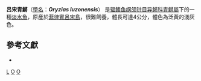 {{Speciesbox 
| genus = Oryzias
| species = luzonensis
| status = NE | status_system = IUCN2.3
| authority =  ([[Albert_William_Herre|Herre]] & [[Guillermo_Luzada_Ablan|Ablan]], 1934)
| synonyms = }}
'''呂宋青鱂'''（[[學名|學名]]：'''''Oryzias luzonensis'''''） 是[[辐鳍鱼纲|辐鳍鱼纲]][[颌针目|颌针目]][[异鳉科|异鳉科]][[青鱂屬|青鱂屬]]下的一種[[淡水魚|淡水魚]]，原産於[[菲律賓|菲律賓]][[呂宋島|呂宋島]]，很難飼養，體長可達4公分，體色為泛黃的淺灰色。

==參考文獻==
* {{FishBase species |genus= Oryzias|species= luzonensis| month = June | year = 2012}}
{{Taxonbar|from=Q6414062}}

[[Category:青鱂屬|L]]
[[Category:菲律賓淡水魚|O]]
[[Category:1934年描述的魚類|O]]